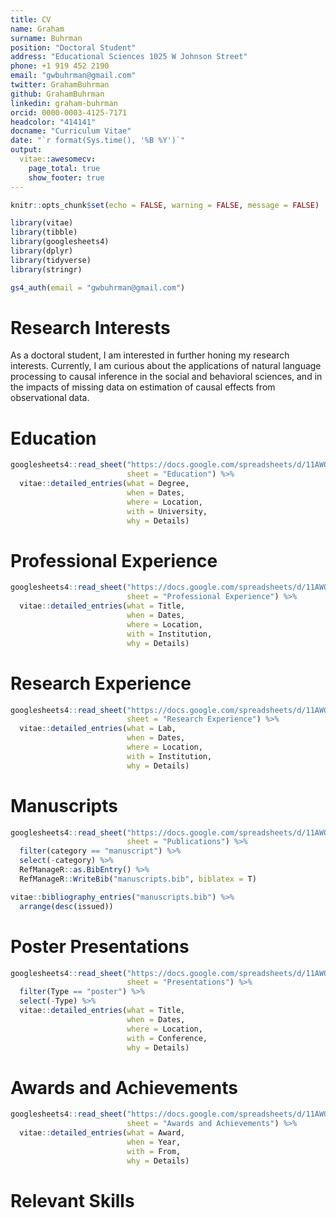 ```yaml
---
title: CV
name: Graham
surname: Buhrman
position: "Doctoral Student"
address: "Educational Sciences 1025 W Johnson Street"
phone: +1 919 452 2190
email: "gwbuhrman@gmail.com"
twitter: GrahamBuhrman
github: GrahamBuhrman
linkedin: graham-buhrman
orcid: 0000-0003-4125-7171
headcolor: "414141"
docname: "Curriculum Vitae"
date: "`r format(Sys.time(), '%B %Y')`"
output: 
  vitae::awesomecv:
    page_total: true
    show_footer: true
---
```


```r
knitr::opts_chunk$set(echo = FALSE, warning = FALSE, message = FALSE)

library(vitae)
library(tibble)
library(googlesheets4)
library(dplyr)
library(tidyverse)
library(stringr)

gs4_auth(email = "gwbuhrman@gmail.com")

```

# Research Interests

As a doctoral student, I am interested in further honing my research interests. Currently, I am curious about the applications of natural language processing to causal inference in the social and behavioral sciences, and in the impacts of missing data on estimation of causal effects from observational data. 

# Education

```r

googlesheets4::read_sheet("https://docs.google.com/spreadsheets/d/11AWQDqQletA1Jd9_lJfK1HkLcubAWxugTRLaQohbL80/edit#gid=0",
                          sheet = "Education") %>%
  vitae::detailed_entries(what = Degree,
                          when = Dates,
                          where = Location,
                          with = University,
                          why = Details)

```

# Professional Experience

```r

googlesheets4::read_sheet("https://docs.google.com/spreadsheets/d/11AWQDqQletA1Jd9_lJfK1HkLcubAWxugTRLaQohbL80/edit#gid=0",
                          sheet = "Professional Experience") %>%
  vitae::detailed_entries(what = Title,
                          when = Dates,
                          where = Location,
                          with = Institution,
                          why = Details)

```

# Research Experience

```r

googlesheets4::read_sheet("https://docs.google.com/spreadsheets/d/11AWQDqQletA1Jd9_lJfK1HkLcubAWxugTRLaQohbL80/edit#gid=0",
                          sheet = "Research Experience") %>%
  vitae::detailed_entries(what = Lab,
                          when = Dates,
                          where = Location,
                          with = Institution,
                          why = Details)

```

# Manuscripts

```r

googlesheets4::read_sheet("https://docs.google.com/spreadsheets/d/11AWQDqQletA1Jd9_lJfK1HkLcubAWxugTRLaQohbL80/edit#gid=255827046", 
                          sheet = "Publications") %>%
  filter(category == "manuscript") %>%
  select(-category) %>%
  RefManageR::as.BibEntry() %>%
  RefManageR::WriteBib("manuscripts.bib", biblatex = T)

vitae::bibliography_entries("manuscripts.bib") %>%
  arrange(desc(issued))

```

# Poster Presentations

```r

googlesheets4::read_sheet("https://docs.google.com/spreadsheets/d/11AWQDqQletA1Jd9_lJfK1HkLcubAWxugTRLaQohbL80/edit#gid=0",
                          sheet = "Presentations") %>%
  filter(Type == "poster") %>%
  select(-Type) %>%
  vitae::detailed_entries(what = Title,
                          when = Dates,
                          where = Location,
                          with = Conference,
                          why = Details)

```

# Awards and Achievements

```r

googlesheets4::read_sheet("https://docs.google.com/spreadsheets/d/11AWQDqQletA1Jd9_lJfK1HkLcubAWxugTRLaQohbL80/edit#gid=0",
                          sheet = "Awards and Achievements") %>%
  vitae::detailed_entries(what = Award,
                          when = Year,
                          with = From,
                          why = Details)

```

# Relevant Skills

\begin{cvskills}
  \cvskill
    {Programming:}
    {Python, R, SAS, HTML/CSS}
  \cvskill
    {Data Analysis:}
    {Processing/Cleaning, Visualization, Modelling, Inference, Communication}
  \end{cvskills}
  
